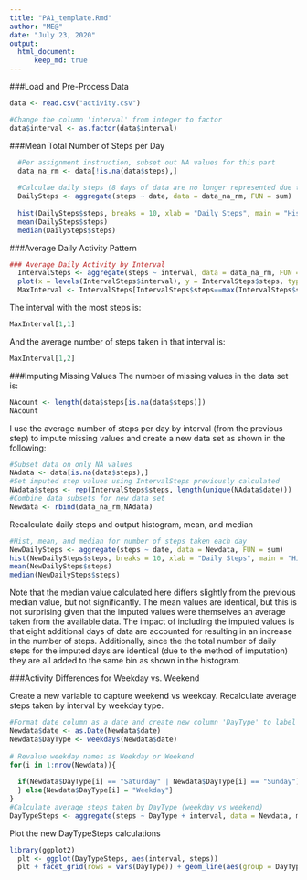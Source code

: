 ---
title: "PA1_template.Rmd"
author: "ME@"
date: "July 23, 2020"
output: 
  html_document:
      keep_md: true
---

###Load and Pre-Process Data

```{r}
data <- read.csv("activity.csv")

#Change the column 'interval' from integer to factor
data$interval <- as.factor(data$interval)
```

###Mean Total Number of Steps per Day

```{r}
  #Per assignment instruction, subset out NA values for this part
  data_na_rm <- data[!is.na(data$steps),]
  
  #Calculae daily steps (8 days of data are no longer represented due to NA removal in previous step)
  DailySteps <- aggregate(steps ~ date, data = data_na_rm, FUN = sum)
  
  hist(DailySteps$steps, breaks = 10, xlab = "Daily Steps", main = "Histogram of Daily Steps")
  mean(DailySteps$steps)
  median(DailySteps$steps)
```

###Average Daily Activity Pattern
```{r}
### Average Daily Activity by Interval  
  IntervalSteps <- aggregate(steps ~ interval, data = data_na_rm, FUN = mean)
  plot(x = levels(IntervalSteps$interval), y = IntervalSteps$steps, type = "l", xlab = "Interval", ylab = "Mean Steps", main = "Plot of mean steps per day by interval")
  MaxInterval <- IntervalSteps[IntervalSteps$steps==max(IntervalSteps$steps),]
```
The interval with the most steps is:
```{r}
MaxInterval[1,1]
```
And the average number of steps taken in that interval is:
```{r}
MaxInterval[1,2]
```
###Imputing Missing Values
The number of missing values in the data set is:
```{r}
NAcount <- length(data$steps[is.na(data$steps)])
NAcount
```
I use the average number of steps per day by interval (from the previous step) to impute missing values and create a new data set as shown in the following:
```{r}
#Subset data on only NA values
NAdata <- data[is.na(data$steps),]
#Set imputed step values using IntervalSteps previously calculated
NAdata$steps <- rep(IntervalSteps$steps, length(unique(NAdata$date)))
#Combine data subsets for new data set
Newdata <- rbind(data_na_rm,NAdata)
```
Recalculate daily steps and output histogram, mean, and median
```{r}
#Hist, mean, and median for number of steps taken each day
NewDailySteps <- aggregate(steps ~ date, data = Newdata, FUN = sum)
hist(NewDailySteps$steps, breaks = 10, xlab = "Daily Steps", main = "Histogram of Daily Steps")
mean(NewDailySteps$steps)
median(NewDailySteps$steps)
```
Note that the median value calculated here differs slightly from the previous median value, but not significantly.  The mean values are identical, but this is not surprising given that the imputed values were themselves an average taken from the available data.  The impact of including the imputed values is that eight additional days of data are accounted for resulting in an increase in the number of steps.  Additionally, since the the total number of daily steps for the imputed days are identical (due to the method of imputation) they are all added to the same bin as shown in the histogram.

###Activity Differences for Weekday vs. Weekend

Create a new variable to capture weekend vs weekday.  Recalculate average steps taken by interval by weekday type.
```{r}
#Format date column as a date and create new column 'DayType' to label as weekend or weekday  
Newdata$date <- as.Date(Newdata$date)
Newdata$DayType <- weekdays(Newdata$date)
  
# Revalue weekday names as Weekday or Weekend
for(i in 1:nrow(Newdata)){
  
  if(Newdata$DayType[i] == "Saturday" | Newdata$DayType[i] == "Sunday"){Newdata$DayType[i] = "Weekend"
  } else{Newdata$DayType[i] = "Weekday"}
}  
#Calculate average steps taken by DayType (weekday vs weekend)
DayTypeSteps <- aggregate(steps ~ DayType + interval, data = Newdata, mean)
```
Plot the new DayTypeSteps calculations
```{r}
library(ggplot2)
  plt <- ggplot(DayTypeSteps, aes(interval, steps))  
  plt + facet_grid(rows = vars(DayType)) + geom_line(aes(group = DayType)) + scale_x_discrete(breaks = DayTypeSteps$interval[seq(1, length(DayTypeSteps$interval), by = 10)]) + theme(axis.text.x = element_text(angle = 90)) + ggtitle("Weekday vs. Weekend Activity Levels")
```  




















